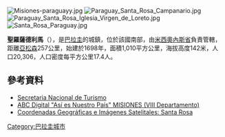 [[Image:Misiones-paraguayy.jpg|right]]
[[Image:Paraguay_Santa_Rosa_Campanario.jpg|thumb]]
[[Image:Paraguay_Santa_Rosa_Iglesia_Virgen_de_Loreto.jpg|thumb]]
[[Image:Santa_Rosa_Paraguay.jpg|thumb]]

'''聖羅薩德利馬'''（{{lang-es|Santa Rosa de Lima}}），是[[巴拉圭|巴拉圭]]的城鎮，位於該國南部，由[[米西奧內斯省_(巴拉圭)|米西奧內斯省]]負責管轄，距離[[亞松森|亞松森]]257公里，始建於1698年，面積1,010平方公里，海拔高度142米，人口20,306，人口密度每平方公里17.4人。

==參考資料==
*[http://www.senatur.gov.py/ Secretaria Nacional de Turismo] {{Wayback|url=http://www.senatur.gov.py/ |date=20150520071223 }}
*[http://archivo.abc.com.py/paraguay/VIIImisiones.htm ABC Digital "Así es Nuestro País" MISIONES (VIII Departamento)] {{Wayback|url=http://archivo.abc.com.py/paraguay/VIIImisiones.htm |date=20170924073036 }}
*[http://www.fallingrain.com/world/PA/12/Santa_Rosa.html Coordenadas Geográficas e Imágenes Satelitales: Santa Rosa] {{Wayback|url=http://www.fallingrain.com/world/PA/12/Santa_Rosa.html |date=20190306045120 }}

{{Paraguay-geo-stub}}
[[Category:巴拉圭城市|Category:巴拉圭城市]]
